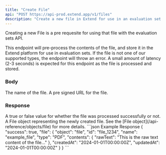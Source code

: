 ```yaml
---
title: "Create File"
api: "POST https://api-prod.extend.app/v1/files"
description: "Create a new file in Extend for use in an evaluation set."
---
```


Creating a new File is a pre requesite for using that file with the evaluation sets API. 

This endpoint will pre-process the contents of the file, and store it in the Extend platform for use in evaluation sets. If the file is not one of our supported types, the endpoint will throw an error. A small amount of latency (2-3 seconds) is expected for this endpoint as the file is processed and stored.

### Body

<ParamField body="name" type="string" required>
  The name of the file.
</ParamField>

<ParamField body="url" type="string" required>
  A pre signed URL for the file.
</ParamField>

### Response

<ResponseField name="success" type="boolean">
  A true or false value for whether the file was processed successfully or not.
</ResponseField>

<ResponseField name="file" type="File">
  A File object representing the newly created file. See the [File object](/api-reference/objects/file) for more details.
</ResponseField>

<ResponseExample>
```json Example Response
{
  "success": true,
  "file": {
    "object": "file",
    "id": "file_1234",
    "name": "example_file",
    "type": "PDF",
    "contents": {
      "rawText": "This is the raw text content of the file..."
    },
    "createdAt": "2024-01-01T00:00:00Z",
    "updatedAt": "2024-01-01T00:00:00Z"
  }
}
```
</ResponseExample>